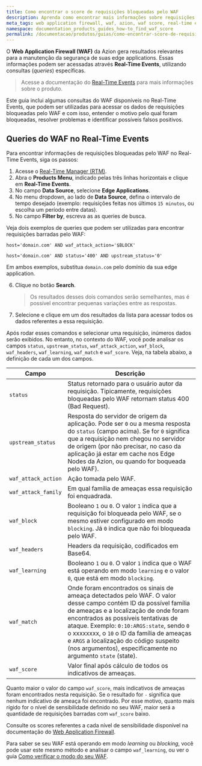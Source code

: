 ```yaml
---
title: Como encontrar o score de requisições bloqueadas pelo WAF
description: Aprenda como encontrar mais informações sobre requisições bloqueadas pelo WAF na Azion.
meta_tags: web application firewall, waf, azion, waf score, real-time events, edge firewall
namespace: documentation_products_guides_how-to_find_waf_score
permalink: /documentacao/produtos/guias/como-encontrar-score-de-requisicoes-bloqueadas-pelo-waf/
---
```


O **Web Application Firewall (WAF)** da Azion gera resultados relevantes para a manutenção da segurança de suas edge applications. Essas informações podem ser acessadas através **Real-Time Events**, utilizando consultas (*queries*) específicas.

>  Acesse a documentação do [Real-Time Events](pt-br/documentacao/produtos/real-time-events/) para mais informações sobre o produto.

Este guia inclui algumas consultas do WAF disponíveis no Real-Time Events, que podem ser utilizadas para acessar os dados de requisições bloqueadas pelo WAF e com isso, entender o motivo pelo qual foram bloqueadas, resolver problemas e identificar possíveis falsos positivos.

## Queries do WAF no Real-Time Events

Para encontrar informações de requisições bloqueadas pelo WAF no Real-Time Events, siga os passos:

1. Acesse o [Real-Time Manager (RTM)](https://manager.azion.com).
2. Abra o **Products Menu**, indicado pelas três linhas horizontais e clique em **Real-Time Events**.
3. No campo **Data Source**, selecione **Edge Applications**.
4. No menu dropdown, ao lado de **Data Source**, defina o intervalo de tempo desejado (exemplo: requisições feitas nos últimos `15 minutos`, ou escolha um período entre datas).
5. No campo **Filter by**, escreva as as queries de busca.

Veja dois exemplos de queries que podem ser utilizadas para encontrar requisições barradas pelo WAF:

`host='domain.com' AND waf_attack_action='$BLOCK'`

`host='domain.com' AND status='400' AND upstream_status='0'`

Em ambos exemplos, substitua `domain.com` pelo domínio da sua edge application.

6. Clique no botão **Search**.
    > Os resultados desses dois comandos serão semelhantes, mas é possível encontrar pequenas variações entre as respostas.

7. Selecione e clique em um dos resultados da lista para acessar todos os dados referentes a essa requisição.

Após rodar esses comandos e selecionar uma requisição, inúmeros dados serão exibidos. No entanto, no contexto do WAF, você pode analisar os campos `status`, `upstream_status`, `waf_attack_action`, `waf_block`, `waf_headers`, `waf_learning`, `waf_match` e `waf_score`. Veja, na tabela abaixo, a definição de cada um dos campos.

| Campo               | Descrição                                                                                                                            |
|---------------------|--------------------------------------------------------------------------------------------------------------------------------------|
| `status`            | Status retornado para o usuário autor da requisição. Tipicamente, requisições bloqueadas pelo WAF retornam status 400 (Bad Request). |
| `upstream_status`   | Resposta do servidor de origem da aplicação. Pode ser `0` ou a mesma resposta do `status` (campo acima). Se for `0` significa que a requisição nem chegou no servidor de origem (por não precisar, no caso da aplicação já estar em cache nos Edge Nodes da Azion, ou quando for boqueada pelo WAF). |
| `waf_attack_action` | Ação tomada pelo WAF.                                                                                                                |
| `waf_attack_family` | Em qual família de ameaças essa requisição foi enquadrada.                                                                           |
| `waf_block` | Booleano `1` ou `0`. O valor `1` indica que a requisição foi bloqueada pelo WAF, se o mesmo estiver configurado em modo `blocking`. Já `0` indica que não foi bloqueada pelo WAF. |
| `waf_headers` | Headers da requisição, codificados em Base64. |    
| `waf_learning` | Booleano `1` ou `0`. O valor `1` indica que o WAF está operando em modo `learning` e o valor `0`, que está em modo `blocking`.   |
| `waf_match` | Onde foram encontrados os sinais de ameaça detectados pelo WAF. O valor desse campo contém ID da possível família de ameaças e a localização de onde foram encontrados as possíveis tentativas de ataque. Exemplo: `0:10:ARGS:state`, sendo `0` o xxxxxxxx, o `10` o ID da família de ameaças e `ARGS` a localização do código suspeito (nos argumentos), especificamente no argumento `state` (state). |                       
| `waf_score` | Valor final após cálculo de todos os indicativos de ameaças. |

Quanto maior o valor do campo `waf_score`, mais indicativos de ameaças foram encontrados nesta requisição. Se o resultado for `-` significa que nenhum indicativo de ameaça foi encontrado. Por esse motivo, quanto mais rígido for o nível de sensibilidade definido no seu WAF, maior será a quantidade de requisições barradas com `waf_score` baixo.

Consulte os scores referentes a cada nível de sensibilidade disponível na documentação do [Web Application Firewall](/pt-br/documentacao/produtos/edge-firewall/web-application-firewall/).

Para saber se seu WAF está operando em modo *learning* ou *blocking*, você pode usar este mesmo método e analisar o campo `waf_learning`, ou ver o guia [Como verificar o modo do seu WAF](/pt-br/documentacao/produtos/guias/como-verificar-modo-do-seu-waf/).